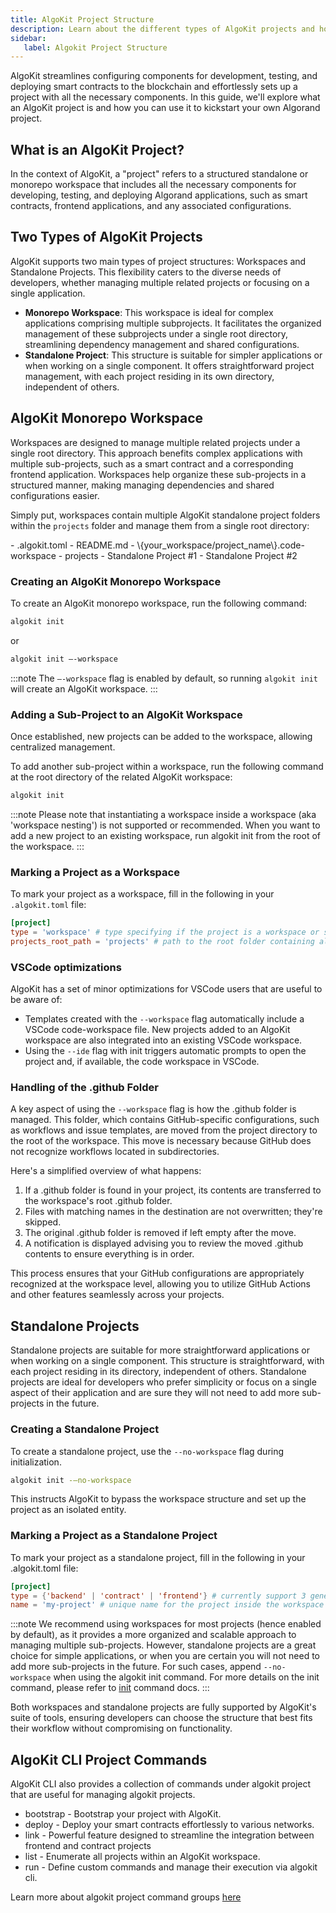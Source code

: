 ```yaml
---
title: AlgoKit Project Structure
description: Learn about the different types of AlgoKit projects and how to create them.
sidebar:
   label: Algokit Project Structure
---
```



AlgoKit streamlines configuring components for development, testing, and deploying smart contracts to the 
blockchain and effortlessly sets up a project with all the necessary components. In this guide, we'll explore what an AlgoKit project
is and how you can use it to kickstart your own Algorand project.

## What is an AlgoKit Project?
In the context of AlgoKit, a "project" refers to a structured standalone or monorepo workspace that includes 
all the necessary components for developing, testing, and deploying Algorand applications, such as smart 
contracts, frontend applications, and any associated configurations.

## Two Types of AlgoKit Projects
AlgoKit supports two main types of project structures: Workspaces and Standalone Projects. This flexibility caters 
to the diverse needs of developers, whether managing multiple related projects or focusing on a single application.

- **Monorepo Workspace**: This workspace is ideal for complex applications comprising multiple subprojects. It facilitates the organized management of these subprojects under a single root directory, streamlining dependency management and shared configurations.
- **Standalone Project**: This structure is suitable for simpler applications or when working on a single component. It offers straightforward project management, with each project residing in its own directory, independent of others.


## AlgoKit Monorepo Workspace
Workspaces are designed to manage multiple related projects under a single root directory. This approach benefits complex applications with multiple sub-projects, such as a smart contract and a 
corresponding frontend application. Workspaces help organize these sub-projects in a structured manner, 
making managing dependencies and shared configurations easier.

Simply put, workspaces contain multiple AlgoKit standalone project folders within the `projects` folder and manage
them from a single root directory:
    
<FileTree>
- .algokit.toml
- README.md
- \{your_workspace/project_name\}.code-workspace
- projects
    - Standalone Project #1
    - Standalone Project #2
</FileTree>

### Creating an AlgoKit Monorepo Workspace
To create an AlgoKit monorepo workspace, run the following command:
```bash
algokit init
```
or 
```bash
algokit init –-workspace
```
:::note
The `–-workspace` flag is enabled by default, so running `algokit init` will create an AlgoKit workspace.
:::

### Adding a Sub-Project to an AlgoKit Workspace
Once established, new projects can be added to the workspace, allowing centralized management.

To add another sub-project within a workspace, run the following command at the root directory of the 
related AlgoKit workspace:
```bash
algokit init
```

:::note
Please note that instantiating a workspace inside a workspace (aka 'workspace nesting') is not supported or 
recommended. When you want to add a new project to an existing workspace, run algokit init from the 
root of the workspace.
:::

### Marking a Project as a Workspace
To mark your project as a workspace, fill in the following in your `.algokit.toml` file:
```toml
[project]
type = 'workspace' # type specifying if the project is a workspace or standalone
projects_root_path = 'projects' # path to the root folder containing all sub-projects in the workspace
```

### VSCode optimizations
AlgoKit has a set of minor optimizations for VSCode users that are useful to be aware of:
- Templates created with the `--workspace` flag automatically include a VSCode code-workspace file. New projects 
added to an AlgoKit workspace are also integrated into an existing VSCode workspace.
- Using the `--ide` flag with init triggers automatic prompts to open the project and, if available, the code 
workspace in VSCode.

### Handling of the .github Folder
A key aspect of using the `--workspace` flag is how the .github folder is managed. This folder, which contains 
GitHub-specific configurations, such as workflows and issue templates, are moved from the project directory to the 
root of the workspace. This move is necessary because GitHub does not recognize workflows located in subdirectories.

Here's a simplified overview of what happens:
1. If a .github folder is found in your project, its contents are transferred to the workspace's root .github folder.
2. Files with matching names in the destination are not overwritten; they're skipped.
3. The original .github folder is removed if left empty after the move.
4. A notification is displayed advising you to review the moved .github contents to ensure everything is in order.

This process ensures that your GitHub configurations are appropriately recognized at the workspace level, allowing you 
to utilize GitHub Actions and other features seamlessly across your projects.

## Standalone Projects
Standalone projects are suitable for more straightforward applications or when working on a single component. This structure 
is straightforward, with each project residing in its directory, independent of others. Standalone projects 
are ideal for developers who prefer simplicity or focus on a single aspect of their application and are 
sure they will not need to add more sub-projects in the future.

### Creating a Standalone Project
To create a standalone project, use the `--no-workspace` flag during initialization. 
```bash
algokit init -–no-workspace
```

This instructs AlgoKit to bypass the workspace structure and set up the project as an isolated entity.

### Marking a Project as a Standalone Project
To mark your project as a standalone project, fill in the following in your .algokit.toml file:
```toml
[project]
type = {'backend' | 'contract' | 'frontend'} # currently support 3 generic categories for standalone projects
name = 'my-project' # unique name for the project inside the workspace
```

:::note
We recommend using workspaces for most projects (hence enabled by default), as it provides a more organized 
and scalable approach to managing multiple sub-projects. However, standalone projects are a great choice for 
simple applications, or when you are certain you will not need to add more sub-projects in the future. For such cases, append `--no-workspace` when using the algokit init command. For more details on the init command, 
please refer to [init](https://github.com/algorandfoundation/algokit-cli/blob/main/docs/features/init.md) command docs.
:::

Both workspaces and standalone projects are fully supported by AlgoKit's suite of tools, ensuring developers 
can choose the structure that best fits their workflow without compromising on functionality.

## AlgoKit CLI Project Commands
AlgoKit CLI also provides a collection of commands under algokit project that are useful for managing algokit 
projects.

- bootstrap - Bootstrap your project with AlgoKit.
- deploy - Deploy your smart contracts effortlessly to various networks.
- link - Powerful feature designed to streamline the integration between frontend and contract projects
- list - Enumerate all projects within an AlgoKit workspace.
- run - Define custom commands and manage their execution via algokit cli.

Learn more about algokit project command groups [here](https://github.com/algorandfoundation/algokit-cli/blob/main/docs/features/project.md#features)




